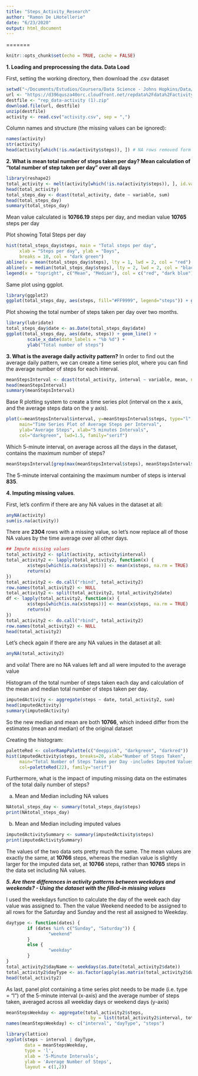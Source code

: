 ```yaml
---
title: "Steps_Activity_Research"
author: "Ramon De LHotellerie"
date: "6/23/2020"
output: html_document
---
```

=======

```r
knitr::opts_chunk$set(echo = TRUE, cache = FALSE)
```

**1. Loading and preprocessing the data. Data Load**

First, setting the working directory, then download the .csv dataset 

```r
setwd("~/Documents/Estudios/Coursera/Data Science - Johns Hopkins/Data/")
url <- "https://d396qusza40orc.cloudfront.net/repdata%2Fdata%2Factivity.zip"
destfile <- "rep_data-activity (1).zip"
download.file(url, destfile)
unzip(destfile)
activity <- read.csv("activity.csv", sep = ",")
```

Column names and structure (the missing values can be ignored):
```r
names(activity)
str(activity)
head(activity[which(!is.na(activity$steps)), ]) # NA rows removed form the file
```

**2. What is mean total number of steps taken per day? Mean calculation of "total number of step taken per day" over all days**

```r
library(reshape2)
total_activity <- melt(activity[which(!is.na(activity$steps)), ], id.vars = c("date", "interval"))
head(total_activity)
total_steps_day <- dcast(total_activity, date ~ variable, sum)
head(total_steps_day)
summary(total_steps_day)
``` 
Mean value calculated is **10766.19** steps per day, and median value **10765** steps per day

Plot showing Total Steps per day

```r
hist(total_steps_day$steps, main = "Total steps per day",
     xlab = "Steps per day", ylab = "Days", 
     breaks = 10, col = "dark green")
abline(v = mean(total_steps_day$steps), lty = 1, lwd = 2, col = "red")
abline(v = median(total_steps_day$steps), lty = 2, lwd = 2, col = "black")
legend(x = "topright", c("Mean", "Median"), col = c("red", "dark blue"),       lty = c(1, 2), lwd = c(2, 2))
```

Same plot using ggplot.
```r
library(ggplot2)
ggplot(total_steps_day, aes(steps, fill="#FF9999", legend="steps")) + geom_histogram(bins = 8) + ggtitle("Total steps per day")
```

Plot showing the total number of steps taken per day over two months.
```r
library(lubridate)
total_steps_day$date <- as.Date(total_steps_day$date)
ggplot(total_steps_day, aes(date, steps)) + geom_line() +            
        scale_x_date(date_labels = "%b %d") + 
        ylab("Total number of steps")
```

**3. What is the average daily activity pattern?**
In order to find out the average daily pattern, we can create a time series plot, where you can find the average number of steps for each interval.

```r
meanStepsInterval <- dcast(total_activity, interval ~ variable, mean, na.rm = TRUE)
head(meanStepsInterval)
summary(meanStepsInterval)
```

Base R plotting system to create a time series plot (interval on the x axis, and the average steps data on the y axis).

```r
plot(x=meanStepsInterval$interval, y=meanStepsInterval$steps, type="l",
     main="Time Series Plot of Average Steps per Interval",
     ylab="Average Steps", xlab="5 minutes Intervals",
     col="darkgreen", lwd=1.5, family="serif")
```

Which 5-minute interval, on average across all the days in the dataset, contains the maximum number of steps?

```r
meanStepsInterval[grep(max(meanStepsInterval$steps), meanStepsInterval$steps), ]
```

The 5-minute interval containing the maximum number of steps is interval **835**.

**4. Imputing missing values**. 

First, let's confirm if there are any NA values in the dataset at all:
```r
anyNA(activity)
sum(is.na(activity))
```

There are **2304** rows with a missing value, so let's now replace all of those NA values by the time average over all other days. 
```r
## Impute missing values
total_activity2 <- split(activity, activity$interval)
total_activity2 <- lapply(total_activity2, function(x) {
        x$steps[which(is.na(x$steps))] <- mean(x$steps, na.rm = TRUE)
        return(x)
})
total_activity2 <- do.call("rbind", total_activity2)
row.names(total_activity2) <- NULL
total_activity2 <- split(total_activity2, total_activity2$date)
df <- lapply(total_activity2, function(x) {
        x$steps[which(is.na(x$steps))] <- mean(x$steps, na.rm = TRUE)
        return(x)
})
total_activity2 <- do.call("rbind", total_activity2)
row.names(total_activity2) <- NULL
head(total_activity2)
```
Let’s check again if there are any NA values in the dataset at all:
```r
anyNA(total_activity2)
```
and voila! There are no NA values left and all were imputed to the average value

Histogram of the total number of steps taken each day and calculation of the mean and median total number of steps taken per day. 
```r
imputedActivity <- aggregate(steps ~ date, total_activity2, sum)
head(imputedActivity)
summary(imputedActivity)
```
So the new median and mean are both **10766**, which indeed  differ from the estimates (mean and median) of the original dataset

Creating the histogram:

```r
paletteRed <- colorRampPalette(c("deeppink", "darkgreen", "darkred"))
hist(imputedActivity$steps, breaks=20, xlab="Number of Steps Taken", 
     main="Total Number of Steps Taken per Day -includes Imputed Values-",
     col=paletteRed(22), family="serif")
```

Furthermore, what is the impact of imputing missing data on the estimates of the total daily number of steps?

a. Mean and Median including NA values
```r
NAtotal_steps_day <- summary(total_steps_day$steps)
print(NAtotal_steps_day) 
```
b. Mean and Median including imputed values
```r
imputedActivitySummary <- summary(imputedActivity$steps)  
print(imputedActivitySummary)
```
The values of the two data sets pretty much the same. The mean values are exactly the same, at **10766** steps, whereas the median value is slightly larger for the imputed data set, at **10766** steps, rather than **10765** steps in the data set including NA values.

***5. Are there differences in activity patterns between weekdays and weekends? - Using the dataset with the filled-in missing values***

I used the weekdays function to calculate the day of the week each day value was assigned to. 
Then the value Weekend needed to be assigned to all rows for the Saturday and Sunday and the rest all assigned to Weekday. 

```r
daytype <- function(dates) {
        if (dates %in% c("Sunday", "Saturday")) {
                "weekend"
        }
        else {
                "weekday"
        }
}
total_activity2$dayName <- weekdays(as.Date(total_activity2$date))
total_activity2$dayType <- as.factor(apply(as.matrix(total_activity2$dayName), 1, daytype))
head(total_activity2)
```

As last, panel plot containing a time series plot needs to be made (i.e. \color{red}{\verb|type = "l"|}type = "l") of the 5-minute interval (x-axis) and the average number of steps taken, averaged across all weekday days or weekend days (y-axis)
```r
meanStepsWeekday <- aggregate(total_activity2$steps,
                                by = list(total_activity2$interval, total_activity2$dayType), mean)
names(meanStepsWeekday) <- c("interval", "dayType", "steps")

library(lattice)
xyplot(steps ~ interval | dayType, 
       data = meanStepsWeekday,
       type = 'l',
       xlab = '5-Minute Intervals',
       ylab = 'Average Number of Steps',
       layout = c(1,2))
```